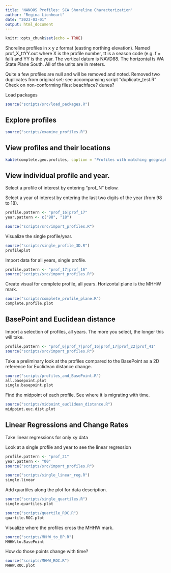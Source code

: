 ```yaml
---
title: 'NANOOS Profiles: SCA Shoreline Characterization'
author: "Regina Lionheart"
date: "2023-03-01"
output: html_document
---
```


```r
knitr::opts_chunk$set(echo = TRUE)
```

Shoreline profiles in x y z format (easting northing elevation).
Named prof_X_ttYY.out where X is the profile number, tt is a season code (e.g. f = fall) and YY is the year.
The vertical datum is NAVD88.
The horizontal is WA State Plane South. All of the units are in meters.

Quite a few profiles are null and will be removed and noted.
Removed two duplicates from original set: see accompanying script "duplicate_test.R"
Check on non-conforming files: beachface? dunes?

Load packages
```r
source("scripts/src/load_packages.R")
```

## Explore profiles
```r

source("scripts/examine_profiles.R")
```


## View profiles and their locations
```r
kable(complete.geo.profiles, caption = "Profiles with matching geographic location")
```

## View individual profile and year.
Select a profile of interest by entering "prof_N" below. 

Select a year of interest by entering the last two digits of the year (from 98 to 18).
```r
profile.pattern <- "prof_16|prof_17"
year.pattern <- c("98", "18")

source("scripts/src/import_profiles.R")
```

Visualize the single profile/year.
```r
source("scripts/single_profile_3D.R")
profileplot
```


Import data for all years, single profile.
```r
profile.pattern <- "prof_17|prof_16"
source("scripts/src/import_profiles.R")
```

Create visual for complete profile, all years. Horizontal plane is the MHHW mark. 
```r
source("scripts/complete_profile_plane.R")
complete.profile.plot
```

## BasePoint and Euclidean distance

Import a selection of profiles, all years. The more you select, the longer this will take.
```r
profile.pattern <- "prof_6|prof_7|prof_16|prof_17|prof_22|prof_41"
source("scripts/src/import_profiles.R")
```
Take a preliminary look at the profiles compared to the BasePoint as a 2D reference for Euclidean distance change. 

```r
source("scripts/profiles_and_BasePoint.R")
all.basepoint.plot
single.basepoint.plot
```
Find the midpoint of each profile. See where it is migrating with time.
```r
source("scripts/midpoint_euclidean_distance.R")
midpoint.euc.dist.plot
```


## Linear Regressions and Change Rates

Take linear regressions for only xy data

Look at a single profile and year to see the linear regression
```r
profile.pattern <- "prof_21"
year.pattern <- "00"
source("scripts/src/import_profiles.R")
```

```r
source("scripts/single_linear_reg.R")
single.linear
```

Add quartiles along the plot for data description.
```r
source("scripts/single_quartiles.R")
single.quartiles.plot
```


```r
source("scripts/quartile_ROC.R")
quartile.ROC.plot
```

Visualize where the profiles cross the MHHW mark. 
```r
source("scripts/MHHW_to_BP.R")
MHHW.to.BasePoint
```

How do those points change with time?
```r
source("scripts/MHHW_ROC.R")
MHHW.ROC.plot
```